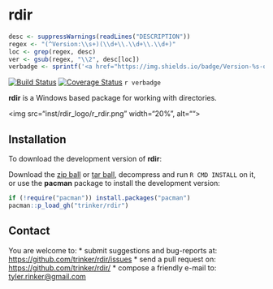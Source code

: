 # rdir

```r
desc <- suppressWarnings(readLines("DESCRIPTION"))
regex <- "(^Version:\\s+)(\\d+\\.\\d+\\.\\d+)"
loc <- grep(regex, desc)
ver <- gsub(regex, "\\2", desc[loc])
verbadge <- sprintf('<a href="https://img.shields.io/badge/Version-%s-orange.svg"><img src="https://img.shields.io/badge/Version-%s-orange.svg" alt="Version"/></a></p>', ver, ver)
````

[![Build Status](https://travis-ci.org/rdir/trinker.png?branch=master)](https://travis-ci.org/trinker/rdir)
[![Coverage Status](https://coveralls.io/repos/rdir/trinker/badge.png?branch=master)](https://coveralls.io/r/rdir/trinker?branch=master)
`r verbadge`

**rdir** is a Windows based package for working with directories.  

<img src="inst/rdir_logo/r_rdir.png" width="20%", alt="">  

## Installation

To download the development version of **rdir**:

Download the [zip ball](https://github.com/trinker/rdir/zipball/master) or [tar ball](https://github.com/trinker/rdir/tarball/master), decompress and run `R CMD INSTALL` on it, or use the **pacman** package to install the development version:

```r
if (!require("pacman")) install.packages("pacman")
pacman::p_load_gh("trinker/rdir")
```

## Contact

You are welcome to:
* submit suggestions and bug-reports at: <https://github.com/trinker/rdir/issues>
* send a pull request on: <https://github.com/trinker/rdir/>
* compose a friendly e-mail to: <tyler.rinker@gmail.com>
